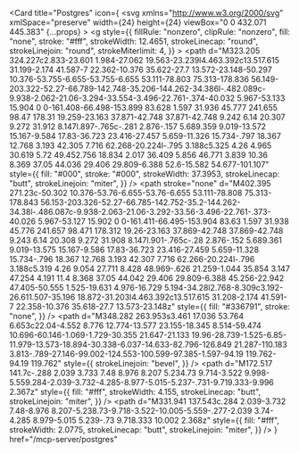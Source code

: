 <Card
  title="Postgres"
  icon={
    <svg
      xmlns="http://www.w3.org/2000/svg"
      xmlSpace="preserve"
      width={24}
      height={24}
      viewBox="0 0 432.071 445.383"
      {...props}
    >
      <g
        style={{
          fillRule: "nonzero",
          clipRule: "nonzero",
          fill: "none",
          stroke: "#fff",
          strokeWidth: 12.4651,
          strokeLinecap: "round",
          strokeLinejoin: "round",
          strokeMiterlimit: 4,
        }}
      >
        <path
          d="M323.205 324.227c2.833-23.601 1.984-27.062 19.563-23.239l4.463.392c13.517.615 31.199-2.174 41.587-7 22.362-10.376 35.622-27.7 13.572-23.148-50.297 10.376-53.755-6.655-53.755-6.655 53.111-78.803 75.313-178.836 56.149-203.322-52.27-66.789-142.748-35.206-144.262-34.386l-.482.089c-9.938-2.062-21.06-3.294-33.554-3.496-22.761-.374-40.032 5.967-53.133 15.904 0 0-161.408-66.498-153.899 83.628 1.597 31.936 45.777 241.655 98.47 178.31 19.259-23.163 37.871-42.748 37.871-42.748 9.242 6.14 20.307 9.272 31.912 8.147l.897-.765c-.281 2.876-.157 5.689.359 9.019-13.572 15.167-9.584 17.83-36.723 23.416-27.457 5.659-11.326 15.734-.797 18.367 12.768 3.193 42.305 7.716 62.268-20.224l-.795 3.188c5.325 4.26 4.965 30.619 5.72 49.452.756 18.834 2.017 36.409 5.856 46.771 3.839 10.36 8.369 37.05 44.036 29.406 29.809-6.388 52.6-15.582 54.677-101.107"
          style={{
            fill: "#000",
            stroke: "#000",
            strokeWidth: 37.3953,
            strokeLinecap: "butt",
            strokeLinejoin: "miter",
          }}
        />
        <path
          stroke="none"
          d="M402.395 271.23c-50.302 10.376-53.76-6.655-53.76-6.655 53.111-78.808 75.313-178.843 56.153-203.326-52.27-66.785-142.752-35.2-144.262-34.38l-.486.087c-9.938-2.063-21.06-3.292-33.56-3.496-22.761-.373-40.026 5.967-53.127 15.902 0 0-161.411-66.495-153.904 83.63 1.597 31.938 45.776 241.657 98.471 178.312 19.26-23.163 37.869-42.748 37.869-42.748 9.243 6.14 20.308 9.272 31.908 8.147l.901-.765c-.28 2.876-.152 5.689.361 9.019-13.575 15.167-9.586 17.83-36.723 23.416-27.459 5.659-11.328 15.734-.796 18.367 12.768 3.193 42.307 7.716 62.266-20.224l-.796 3.188c5.319 4.26 9.054 27.711 8.428 48.969-.626 21.259-1.044 35.854 3.147 47.254 4.191 11.4 8.368 37.05 44.042 29.406 29.809-6.388 45.256-22.942 47.405-50.555 1.525-19.631 4.976-16.729 5.194-34.28l2.768-8.309c3.192-26.611.507-35.196 18.872-31.203l4.463.392c13.517.615 31.208-2.174 41.591-7 22.358-10.376 35.618-27.7 13.573-23.148z"
          style={{
            fill: "#336791",
            stroke: "none",
          }}
        />
        <path d="M215.866 286.484c-1.385 49.516.348 99.377 5.193 111.495 4.848 12.118 15.223 35.688 50.9 28.045 29.806-6.39 40.651-18.756 45.357-46.051 3.466-20.082 10.148-75.854 11.005-87.281M173.104 38.256S11.583-27.76 19.092 122.365c1.597 31.938 45.779 241.664 98.473 178.316 19.256-23.166 36.671-41.335 36.671-41.335M260.349 26.207c-5.591 1.753 89.848-34.889 144.087 34.417 19.159 24.484-3.043 124.519-56.153 203.329" />
        <path
          d="M348.282 263.953s3.461 17.036 53.764 6.653c22.04-4.552 8.776 12.774-13.577 23.155-18.345 8.514-59.474 10.696-60.146-1.069-1.729-30.355 21.647-21.133 19.96-28.739-1.525-6.85-11.979-13.573-18.894-30.338-6.037-14.633-82.796-126.849 21.287-110.183 3.813-.789-27.146-99.002-124.553-100.599-97.385-1.597-94.19 119.762-94.19 119.762"
          style={{
            strokeLinejoin: "bevel",
          }}
        />
        <path d="M188.604 274.334c-13.577 15.166-9.584 17.829-36.723 23.417-27.459 5.66-11.326 15.733-.797 18.365 12.768 3.195 42.307 7.718 62.266-20.229 6.078-8.509-.036-22.086-8.385-25.547-4.034-1.671-9.428-3.765-16.361 3.994z" />
        <path d="M187.715 274.069c-1.368-8.917 2.93-19.528 7.536-31.942 6.922-18.626 22.893-37.255 10.117-96.339-9.523-44.029-73.396-9.163-73.436-3.193-.039 5.968 2.889 30.26-1.067 58.548-5.162 36.913 23.488 68.132 56.479 64.938" />
        <path
          d="M172.517 141.7c-.288 2.039 3.733 7.48 8.976 8.207 5.234.73 9.714-3.522 9.998-5.559.284-2.039-3.732-4.285-8.977-5.015-5.237-.731-9.719.333-9.996 2.367z"
          style={{
            fill: "#fff",
            strokeWidth: 4.155,
            strokeLinecap: "butt",
            strokeLinejoin: "miter",
          }}
        />
        <path
          d="M331.941 137.543c.284 2.039-3.732 7.48-8.976 8.207-5.238.73-9.718-3.522-10.005-5.559-.277-2.039 3.74-4.285 8.979-5.015 5.239-.73 9.718.333 10.002 2.368z"
          style={{
            fill: "#fff",
            strokeWidth: 2.0775,
            strokeLinecap: "butt",
            strokeLinejoin: "miter",
          }}
        />
        <path d="M350.676 123.432c.863 15.994-3.445 26.888-3.988 43.914-.804 24.748 11.799 53.074-7.191 81.435" />
      </g>
    </svg>
  }
  href="/mcp-server/postgres"
></Card> 